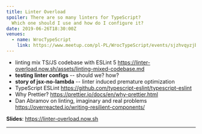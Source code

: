```yaml
---
title: Linter Overload
spoiler: There are so many linters for TypeScript?
  Which one should I use and how do I configure it?
date: 2019-06-26T18:30:00Z
venues:
  - name: WrocTypeScript
    link: https://www.meetup.com/pl-PL/WrocTypeScript/events/sjzhvqyzjbjc/
---
```


- linting mix TS/JS codebase with ESLint 5
  https://linter-overload.now.sh/assets/linting-mixed-codebase.md
- **testing linter configs** -- should we? how?
- **story of jsx-no-lambda** -- linter induced premature optimization
- TypeScript ESLint
  https://github.com/typescript-eslint/typescript-eslint
- Why Prettier?
  https://prettier.io/docs/en/why-prettier.html
- Dan Abramov on linting, imaginary and real problems
  https://overreacted.io/writing-resilient-components/

**Slides**: https://linter-overload.now.sh

---
